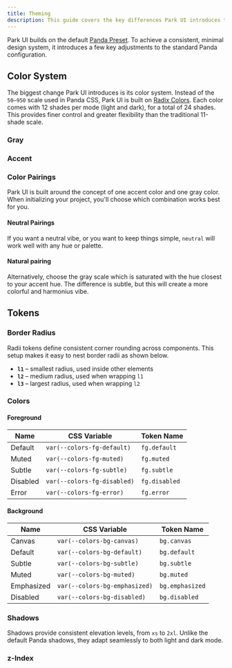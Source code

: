 ```yaml
---
title: Theming
description: This guide covers the key differences Park UI introduces to theming.
---
```


Park UI builds on the default [Panda Preset](https://www.npmjs.com/package/@pandacss/preset-panda). To achieve a consistent, minimal design system, it introduces a few key adjustments to the standard Panda configuration.

## Color System

The biggest change Park UI introduces is its color system. Instead of the `50–950` scale used in Panda CSS, Park UI is built on [Radix Colors](https://www.radix-ui.com/colors).
Each color comes with 12 shades per mode (light and dark), for a total of 24 shades. This provides finer control and greater flexibility than the traditional 11-shade scale.

### Gray

<ColorGrid type="gray" />

### Accent

<ColorGrid type="accent" />

### Color Pairings

Park UI is built around the concept of one accent color and one gray color. When initializing your project, you'll choose which combination works best for you.


#### Neutral Pairings

If you want a neutral vibe, or you want to keep things simple, `neutral` will work well with any hue or palette.

#### Natural pairing

Alternatively, choose the gray scale which is saturated with the hue closest to your accent hue. The difference is subtle, but this will create a more colorful and harmonius vibe.

<ColorPairings />

## Tokens

### Border Radius

Radii tokens define consistent corner rounding across components. This setup makes it easy to nest border radii as shown below.

* **`l1`** – smallest radius, used inside other elements
* **`l2`** – medium radius, used when wrapping `l1`
* **`l3`** – largest radius, used when wrapping `l2`

<BorderRadiusTokens />  

### Colors

#### Foreground

| Name     | CSS Variable                | Token Name    |
| -------- | --------------------------- | ------------- |
| Default  | `var(--colors-fg-default)`  | `fg.default`  |
| Muted    | `var(--colors-fg-muted)`    | `fg.muted`    |
| Subtle   | `var(--colors-fg-subtle)`   | `fg.subtle`   |
| Disabled | `var(--colors-fg-disabled)` | `fg.disabled` |
| Error    | `var(--colors-fg-error)`    | `fg.error`    |


#### Background

| Name       | CSS Variable                  | Token Name      |
| ---------- | ----------------------------- | --------------- |
| Canvas     | `var(--colors-bg-canvas)`     | `bg.canvas`     |
| Default    | `var(--colors-bg-default)`    | `bg.default`    |
| Subtle     | `var(--colors-bg-subtle)`     | `bg.subtle`     |
| Muted      | `var(--colors-bg-muted)`      | `bg.muted`      |
| Emphasized | `var(--colors-bg-emphasized)` | `bg.emphasized` |
| Disabled   | `var(--colors-bg-disabled)`   | `bg.disabled`   |

### Shadows

Shadows provide consistent elevation levels, from `xs` to `2xl`. Unlike the default Panda shadows, they adapt seamlessly to both light and dark mode.

<ShadowTokens />

### z-Index
